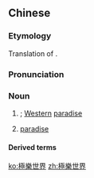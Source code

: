 {{also|极乐世界}}
==Chinese==
{{zh-forms|s=极乐世界|type=22}}
{{wikipedia|lang=zh}}

===Etymology===
Translation of {{der|zh|sa|सुखावतीलोकधातु}}.

===Pronunciation===
{{zh-pron
|m=jílè shìjiè
|c=gik6 lok6 sai3 gaai3
|cat=n
}}

===Noun===
{{zh-noun}}

# {{lb|zh|Buddhism}} {{w|sukhavati}}; [[western|Western]] [[paradise]]
# {{lb|zh|figurative}} [[paradise]]

====Derived terms====
{{zh-der|西方極樂世界}}

[[ko:極樂世界]]
[[zh:極樂世界]]